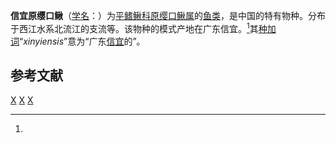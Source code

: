 {{Speciesbox 
| genus = Vanmanenia
| species = xinyiensis
| status = NE
| status_system = IUCN3.1
| authority = Zheng et Chen, 1980<ref name='id6534'>{{cite web| url =http://www.bioinfo.cn/db05/BjdwSpecies.php?action=view&id=6534| title =信宜原缨口鳅| work =中国动物物种编目数据库| publisher =中国科学院微生物研究所| author =中国科学院动物研究所| accessdate =2009-04-11| deadurl =yes| archiveurl =https://web.archive.org/web/20160305053955/http://www.bioinfo.cn/db05/BjdwSpecies.php?action=view&id=6534| archivedate =2016-03-05}}</ref>
| synonyms = 
}}

'''信宜原缨口鳅'''（[[学名|学名]]：{{lang|la|''Vanmanenia xinyiensis''}}）为[[平鳍鳅科|平鳍鳅科]][[原缨口鳅属|原缨口鳅属]]的[[鱼类|鱼类]]，是中国的特有物种。分布于西江水系北流江的支流等。该物种的模式产地在广东信宜。<ref name='id6534'/>其[[种加词|种加词]]“''xinyiensis''”意为“广东[[信宜|信宜]]的”。

== 参考文献 ==
{{reflist}}

{{Taxonbar|from=Q3761885}}

[[Category:原缨口鳅属|X]]
[[Category:1980年描述的鱼类|X]]
[[Category:中国特有种|X]]